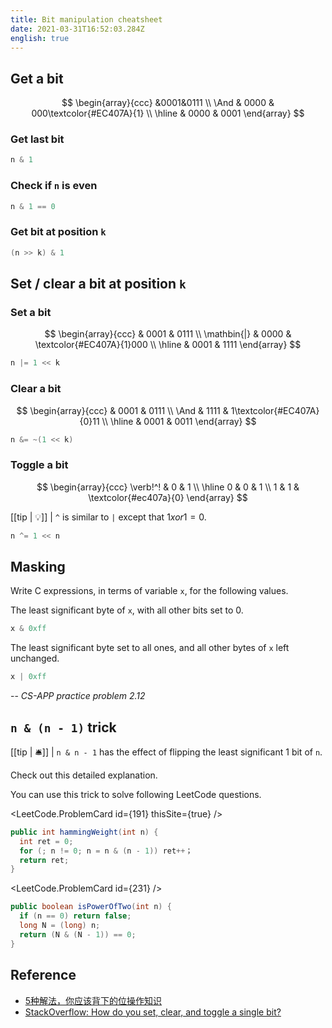 ```yaml
---
title: Bit manipulation cheatsheet
date: 2021-03-31T16:52:03.284Z
english: true
---
```



## Get a bit

$$
\begin{array}{ccc}
&0001&0111 \\
\And & 0000 & 000\textcolor{#EC407A}{1} \\ \hline
& 0000 & 0001
\end{array}
$$

### Get last bit

```java
n & 1
```

### Check if `n` is even

```java
n & 1 == 0
```

### Get bit at position `k`

```java
(n >> k) & 1
```

## Set / clear  a bit at position `k`

### Set a bit
$$
\begin{array}{ccc}
& 0001 & 0111 \\
\mathbin{|} & 0000 & \textcolor{#EC407A}{1}000 \\ \hline
& 0001 & 1111
\end{array}
$$

```java
n |= 1 << k
```

### Clear a bit

$$
\begin{array}{ccc}
& 0001 & 0111 \\
\And & 1111 & 1\textcolor{#EC407A}{0}11 \\ \hline
& 0001 & 0011
\end{array}
$$

```java
n &= ~(1 << k)
```

### Toggle a bit

$$
\begin{array}{ccc}
\verb!^! & 0 & 1 \\ \hline
       0 & 0 & 1 \\
       1 & 1 & \textcolor{#ec407a}{0}
\end{array}
$$

[[tip | 💡]]
| `^` is similar to `|` except that $1 xor 1 = 0$.

```java
n ^= 1 << n
```

## Masking

Write C expressions, in terms of variable `x`, for the following values.

The least significant byte of `x`, with all other bits set to $0$.

```c
x & 0xff
```

The least significant byte set to all ones, and all other bytes of `x` left unchanged.

```c
x | 0xff
```

-- *CS-APP practice problem 2.12*

## `n & (n - 1)` trick

[[tip | 🛎️]]
| `n & n - 1` has the effect of flipping the least significant $1$ bit of `n`.

<p>
  Check out <Link to="/leetcode/number-of-1-bits/#explanation">this detailed explanation.</Link>
</p>

You can use this trick to solve following LeetCode questions.

<LeetCode.ProblemCard id={191} thisSite={true} />

```java
public int hammingWeight(int n) {
  int ret = 0;
  for (; n != 0; n = n & (n - 1)) ret++；
  return ret;
}
```


<LeetCode.ProblemCard id={231} />

```java
public boolean isPowerOfTwo(int n) {
  if (n == 0) return false;
  long N = (long) n;
  return (N & (N - 1)) == 0;
}
```
## Reference

- [5种解法，你应该背下的位操作知识](https://leetcode-cn.com/problems/power-of-two/solution/5chong-jie-fa-ni-ying-gai-bei-xia-de-wei-6x9m/)
- [StackOverflow: How do you set, clear, and toggle a single bit?](https://stackoverflow.com/questions/47981/how-do-you-set-clear-and-toggle-a-single-bit)